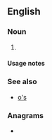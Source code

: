 {{also|Appendix:Variations of "os"}}
==English==

===Noun===
{{head|en|noun plural form}}

# {{plural of|O|lang=en}}

====Usage notes====
{{U:en:plurals of letters}}

===See also===
* [[o's]]

===Anagrams===
* {{anagrams|en|a=os|S&O|SO|So|So.|s.o.|s/o|so}}